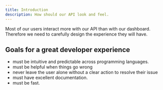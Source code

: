 ```yaml
---
title: Introduction
description: How should our API look and feel.
---
```


Most of our users interact more with our API than with our dashboard. Therefore we need to carefully design the experience they will have.




## Goals for a great developer experience

- must be intuitive and predictable across programming languages.
- must be helpful when things go wrong
- never leave the user alone without a clear action to resolve their issue
- must have excellent documentation.
- must be fast.
